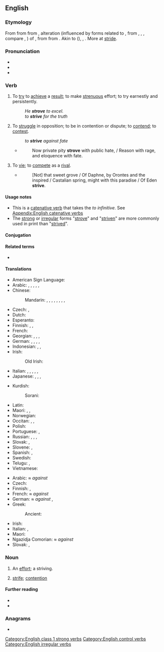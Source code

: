 ==English==

===Etymology===
From {{etyl|enm|en}} {{m|enm|striven||to strive}} from {{etyl|fro|en}} {{m|fro|estriver||to compete, quarrel}} from {{etyl|fro|en}} {{m|fro|estrif||quarrel, dispute}}, alteration (influenced by {{etyl|gem|en}} forms related to {{etyl|frk|en}} {{m|frk|*strīban||to strive}}, from {{etyl|gem-pro|en}} {{m|gem-pro|*strībaną}}, {{m|gem-pro|*stribjaną}}, {{m|gem-pro|*stribōną}}, compare {{cog|dum|streven||to strive}}, {{cog|de|streben||to strive}}) of {{etyl|fro|en}} {{m|fro|estrit||}}, from {{etyl|frk|en}} {{m|frk|*strīd||quarrel, dispute}} from {{etyl|gem-pro|en}} {{m|gem-pro|*strīdō||combat, strife}}. Akin to {{cog|goh|strīt||quarrel}} ({{cog|de|Streit||}}), {{cog|goh|strītan||to fight}}, {{cog|non|stríð||strife, contention}}. More at [[stride]].

===Pronunciation===
* {{IPA|/ˈstɹaɪv/|lang=en}}
* {{audio|En-us-strive.ogg|Audio (US)|lang=en}}
* {{rhymes|aɪv|lang=en}}

===Verb===
{{en-verb|strives|striving|strove|past2=strived|striven|past_ptc2=strived}}

# To [[try]] to [[achieve]] a [[result]]; to make [[strenuous]] effort; to try earnestly and persistently.
#: ''He '''strove''' to excel.''
#: ''to '''strive''' for the truth''
# To [[struggle]] in opposition; to be in contention or dispute; to [[contend]]; to [[contest]].
#: ''to '''strive''' against fate''
#* {{rfdatek|Denham}}
#*: Now private pity '''strove''' with public hate, / Reason with rage, and eloquence with fate.
# To [[vie]]; to [[compete]] as a [[rival]].
#* {{RQ:Milton Lost|IV}}
#*: [Not] that sweet grove / Of Daphne, by Orontes and the inspired / Castalian spring, might with this paradise / Of Eden '''strive'''.

====Usage notes====
* This is a [[catenative verb]] that takes the ''to infinitive''. See [[Appendix:English catenative verbs]]
* The [[strong]] or [[irregular]] forms "[[strove]]" and "[[striven]]" are more commonly used in print than "[[strived]]".

====Conjugation====
{{en-conj|strive|strove|striven|striving|strives}}

====Related terms====
* {{l|en|strife}}

====Translations====
{{trans-top|to try to achieve}}
* American Sign Language: {{t|ase|S@NearInsideChesthigh-PalmAcross-S@NearInsideChesthigh-PalmAcross S@InsideChesthigh-PalmDown-S@InsideChesthigh-PalmDown}}
* Arabic: {{t+|ar|كَافَحَ}}, {{t|ar|اِجْتَهَدَ}}, {{t|ar|نَاضَلَ}}, {{t|ar|حَرَصَ}}, {{t+|ar|جَدَّ}}, {{t|ar|جَاهَدَ}}
* Chinese:
*: Mandarin: {{t+|cmn|努力|tr=nǔlì|sc=Hani}}, {{t+|cmn|奮鬥|sc=Hani}}, {{t+|cmn|奋斗|tr=fèndòu|sc=Hani}}, {{t+|cmn|殫力|sc=Hani}}, {{t+|cmn|殚力|tr=dānlì|sc=Hani}}, {{t+|cmn|力圖|sc=Hani}}, {{t+|cmn|力图|tr=lìtú|sc=Hani}}, {{t+|cmn|掙|sc=Hani}}, {{t+|cmn|挣|tr=zhèng|sc=Hani}}
* Czech: {{t+|cs|usilovat}}, {{t+|cs|snažit se|impf}}
* Dutch: {{t+|nl|streven}}
* Esperanto: {{t+|eo|strebi}}
* Finnish: {{t+|fi|pyrkiä}}, {{t+|fi|ponnistella}}, {{t+|fi|yrittää}}
* French: {{t+|fr|s'efforcer}}
* Georgian: {{t|ka|სწრაფვა|sc=Geor}}, {{t|ka|მცდელობა|sc=Geor}}, {{t|ka|ცდა|sc=Geor}}, {{t|ka|ბრძოლა|sc=Geor}}
* German: {{t+|de|streben}}, {{t|de|sich bemühen}}, {{t|de|sich anstrengen}}, {{t|de|ringen um}}, {{t|de|sich einsetzen für}}
* Indonesian: {{t|id|ber[[juang]]}}, {{t|id|memper[[juang]]kan}}, {{t|id|ber[[susah payah]]}}
* Irish: {{t|ga|bí ag [[dréim]]}}
*: Old Irish: {{t|sga|ad·cosnai}} {{qualifier|to strive after}}
* Italian: {{t|it|sforzarsi}}, {{t+|it|cercare}}, {{t+|it|ambire}}, {{t|it|arrabattarsi}}, {{t+|it|ingegnarsi}}, {{t+|it|adoperarsi}}
* Japanese: {{t|ja|[[努力]]する|tr=[[どりょく]]する, doryoku-suru}}, {{t+|ja|闘う|tr=[[たたかう]], tatakau}}, {{t+|ja|努める|tr=つとめる, tsutomeru}}, {{t|ja|[[奮闘]]する|tr=ふんとうする, funtō-suru}}
{{trans-mid}}
* Kurdish:
*: Sorani: {{t+|ku|تێکۆشان}}
* Latin: {{t|la|mōlior}}
* Maori: {{t|mi|oke}}, {{t|mi|nanaiore}}, {{t+|mi|ngaki}}
* Norwegian: {{t+|no|streve}}
* Occitan: {{t|oc|s'esforçar}}, {{t|oc|s'esperforçar}}, {{t+|oc|luchar}}
* Polish: {{t+|pl|starać się}}
* Portuguese: {{t|pt|esforçar-se}}, {{t+|pt|batalhar}}
* Russian: {{t+|ru|стреми́ться}}, {{t+|ru|стара́ться}}, {{t+|ru|боро́ться}}, {{t+|ru|прилага́ть уси́лия}}
* Slovak: {{t|sk|snažiť sa}}, {{t|sk|usilovať sa}}
* Slovene: {{t|sl|stremeti}}, {{t|sl|[[prizadevati]] si}}
* Spanish: {{t+|es|esforzarse}}, {{t+|es|afanarse}}
* Swedish: {{t+|sv|sträva}}
* Telugu: {{t|te|కష్టించు}}, {{t|te|కృషి చేయు}}
* Vietnamese: {{t+|vi|cố gắng}}
{{trans-bottom}}

{{trans-top|to struggle in opposition}}
* Arabic: ''≈ against'' {{t|ar|جَاهَدَ|tr=jāhada}}
* Czech: {{t+|cs|čelit|impf}}
* Finnish: {{t+|fi|taistella}}, {{t+|fi|kamppailla}}
* French: ''≈ against'' {{t+|fr|combattre}}
* German: ''≈ against'' {{t+|de|ringen}} {{t+|de|mit}}, {{t+|de|sich}} {{t+|de|einsetzen}} {{t+|de|gegen}}
* Greek:
*: Ancient: {{t|grc|ἐρίζω}}
{{trans-mid}}
* Irish: {{t|ga|bí ag [[coimhlint]]}}
* Italian: {{t+|it|lottare}}, {{t+|it|battersi}}
* Maori: {{t|mi|oke}}
* Ngazidja Comorian: ''≈ against'' {{t|zdj|wana|alt=uwana}} {{t|zdj|na}}
* Slovak: {{t|sk|čeliť}}, {{t|sk|bojovať}}
{{trans-bottom}}

===Noun===
{{en-noun}}

# {{lb|en|obsolete}} An [[effort]]; a striving.
#: {{rfquotek|Chapman}}
# {{lb|en|obsolete}} [[strife]]; [[contention]]

====Further reading====
* {{R:Webster 1913}}
* {{R:Century 1911}}

===Anagrams===
* {{anagrams|en|a=eirstv|Rivets|Stiver|rivest|rivets|stiver|tivers|verist}}

[[Category:English class 1 strong verbs]]
[[Category:English control verbs]]
[[Category:English irregular verbs]]
